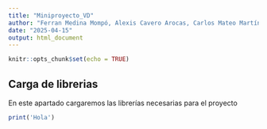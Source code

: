 ```yaml
---
title: "Miniproyecto_VD"
author: "Ferran Medina Mompó, Alexis Cavero Arocas, Carlos Mateo Martínez, Marcos Baudson Ríos y Roberto Millán"
date: "2025-04-15"
output: html_document
---
```


```r
knitr::opts_chunk$set(echo = TRUE)
```

## Carga de librerias

En este apartado cargaremos las librerías necesarias para el proyecto


```r
print('Hola')
```


